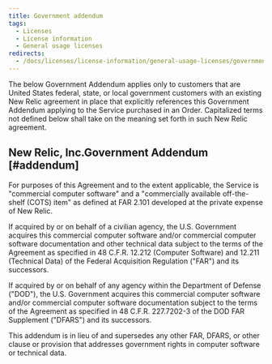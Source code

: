 ```yaml
---
title: Government addendum
tags:
  - Licenses
  - License information
  - General usage licenses
redirects:
  - /docs/licenses/license-information/general-usage-licenses/government-terms
---
```


The below Government Addendum applies only to customers that are United States federal, state, or local government customers with an existing New Relic agreement in place that explicitly references this Government Addendum applying to the Service purchased in an Order. Capitalized terms not defined below shall take on the meaning set forth in such New Relic agreement.

## New Relic, Inc.Government Addendum [#addendum]

For purposes of this Agreement and to the extent applicable, the Service is "commercial computer software" and a "commercially available off-the-shelf (COTS) item" as defined at FAR 2.101 developed at the private expense of New Relic.

If acquired by or on behalf of a civilian agency, the U.S. Government acquires this commercial computer software and/or commercial computer software documentation and other technical data subject to the terms of the Agreement as specified in 48 C.F.R. 12.212 (Computer Software) and 12.211 (Technical Data) of the Federal Acquisition Regulation ("FAR") and its successors.

If acquired by or on behalf of any agency within the Department of Defense ("DOD"), the U.S. Government acquires this commercial computer software and/or commercial computer software documentation subject to the terms of the Agreement as specified in 48 C.F.R. 227.7202-3 of the DOD FAR Supplement ("DFARS") and its successors.

This addendum is in lieu of and supersedes any other FAR, DFARS, or other clause or provision that addresses government rights in computer software or technical data.

